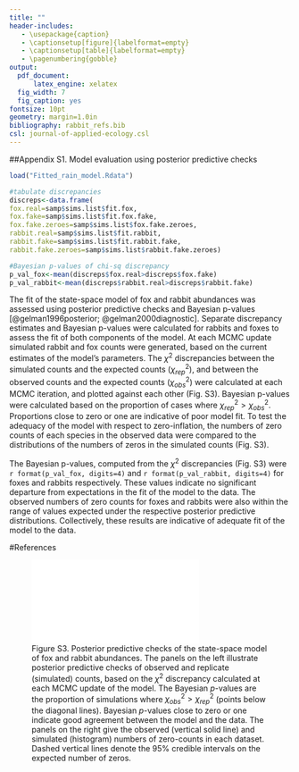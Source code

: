 ```yaml
---
title: ""
header-includes:
   - \usepackage{caption}
   - \captionsetup[figure]{labelformat=empty}
   - \captionsetup[table]{labelformat=empty}
   - \pagenumbering{gobble}
output:
  pdf_document:
      latex_engine: xelatex  	
  fig_width: 7
  fig_caption: yes
fontsize: 10pt
geometry: margin=1.0in
bibliography: rabbit_refs.bib
csl: journal-of-applied-ecology.csl
---
```


##Appendix S1. Model evaluation using posterior predictive checks

```r
load("Fitted_rain_model.Rdata")

#tabulate discrepancies
discreps<-data.frame(
fox.real=samp$sims.list$fit.fox,
fox.fake=samp$sims.list$fit.fox.fake,
fox.fake.zeroes=samp$sims.list$fox.fake.zeroes,
rabbit.real=samp$sims.list$fit.rabbit,
rabbit.fake=samp$sims.list$fit.rabbit.fake,
rabbit.fake.zeroes=samp$sims.list$rabbit.fake.zeroes)

#Bayesian p-values of chi-sq discrepancy
p_val_fox<-mean(discreps$fox.real>discreps$fox.fake)
p_val_rabbit<-mean(discreps$rabbit.real>discreps$rabbit.fake)
```


The fit of the state-space model of fox and rabbit abundances was assessed using posterior predictive checks and Bayesian p-values [@gelman1996posterior; @gelman2000diagnostic]. Separate discrepancy estimates and Bayesian p-values were calculated for rabbits and foxes to assess the fit of both components of the model.  At each MCMC update simulated rabbit and fox counts were generated, based on the current estimates of the model's parameters. The $\chi^2$ discrepancies between the simulated counts and the expected counts $(\chi_{rep}^2)$, and between the observed counts and the expected counts $(\chi_{obs}^2)$ were calculated at each MCMC iteration, and plotted against each other (Fig. S3). Bayesian p-values were calculated based on the proportion of cases where $\chi_{rep}^2 > \chi_{obs}^2$. Proportions close to zero or one are indicative of poor model fit. To test the adequacy of the model with respect to zero-inflation, the numbers of zero counts of each species in the observed data were compared to the distributions of the numbers of zeros in the simulated counts (Fig. S3).

The Bayesian p-values, computed from the $\chi^2$ discrepancies (Fig. S3) were `r format(p_val_fox, digits=4)` and `r format(p_val_rabbit, digits=4)` for foxes and rabbits respectively. These values indicate no significant departure from expectations in the fit of the model to the data. The observed numbers of zero counts for foxes and rabbits were also within the range of values expected under the respective posterior predictive distributions. Collectively, these results are indicative of adequate fit of the model to the data.

#References

<div id = "refs"></div>

\newpage

![Figure S3. Posterior predictive checks of the state-space model of fox and rabbit abundances. The panels on the left illustrate posterior predictive checks of observed and replicate (simulated) counts,  based on the $\chi^2$ discrepancy calculated at each MCMC update of the model. The Bayesian $p$-values are the proportion of simulations where $\chi_{obs}^{2}>\chi_{rep}^{2}$ (points below the diagonal lines). Bayesian $p$-values close to zero or one indicate good agreement between the model and the data. The panels on the right give the observed (vertical solid line) and simulated (histogram) numbers of zero-counts in each dataset. Dashed vertical lines denote the 95% credible intervals on the expected number of zeros.](Figures/Figure_S3.pdf)
